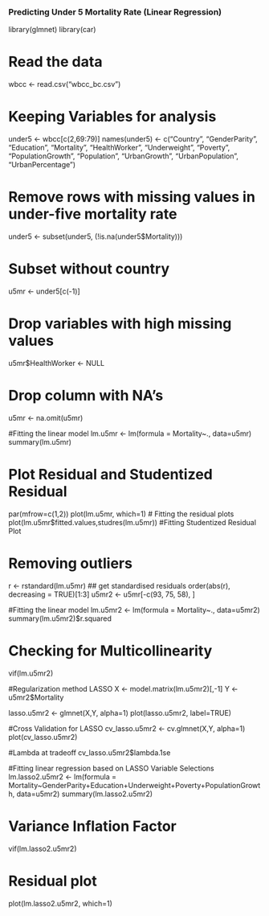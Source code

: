 ### Predicting Under 5 Mortality Rate (Linear Regression)

library(glmnet)
library(car)

# Read the data 
wbcc <- read.csv("wbcc_bc.csv")

# Keeping Variables for analysis
under5 <- wbcc[c(2,69:79)]
names(under5) <- c("Country", "GenderParity", "Education", "Mortality", "HealthWorker", "Underweight", "Poverty", "PopulationGrowth", "Population", "UrbanGrowth", "UrbanPopulation", "UrbanPercentage")

# Remove rows with missing values in under-five mortality rate
under5 <- subset(under5, (!is.na(under5$Mortality)))

# Subset without country
u5mr <- under5[c(-1)]

# Drop variables with high missing values 
u5mr$HealthWorker <- NULL

# Drop column with NA's
u5mr <- na.omit(u5mr)

#Fitting the linear model
lm.u5mr <- lm(formula = Mortality~., data=u5mr)
summary(lm.u5mr)

# Plot Residual and Studentized Residual
par(mfrow=c(1,2))
plot(lm.u5mr, which=1) # Fitting the residual plots
plot(lm.u5mr$fitted.values,studres(lm.u5mr)) #Fitting Studentized Residual Plot

# Removing outliers
r <- rstandard(lm.u5mr)  ## get standardised residuals
order(abs(r), decreasing = TRUE)[1:3]
u5mr2 <- u5mr[-c(93, 75, 58), ]

#Fitting the linear model
lm.u5mr2 <- lm(formula = Mortality~., data=u5mr2)
summary(lm.u5mr2)$r.squared

# Checking for Multicollinearity
vif(lm.u5mr2)

#Regularization method LASSO
X <- model.matrix(lm.u5mr2)[,-1]
Y <- u5mr2$Mortality

lasso.u5mr2 <- glmnet(X,Y, alpha=1)
plot(lasso.u5mr2, label=TRUE)

#Cross Validation for LASSO
cv_lasso.u5mr2 <- cv.glmnet(X,Y, alpha=1)
plot(cv_lasso.u5mr2)

#Lambda at tradeoff
cv_lasso.u5mr2$lambda.1se

#Fitting linear regression based on LASSO Variable Selections
lm.lasso2.u5mr2 <- lm(formula = Mortality~GenderParity+Education+Underweight+Poverty+PopulationGrowth, data=u5mr2)
summary(lm.lasso2.u5mr2)

# Variance Inflation Factor
vif(lm.lasso2.u5mr2)

# Residual plot
plot(lm.lasso2.u5mr2, which=1)
